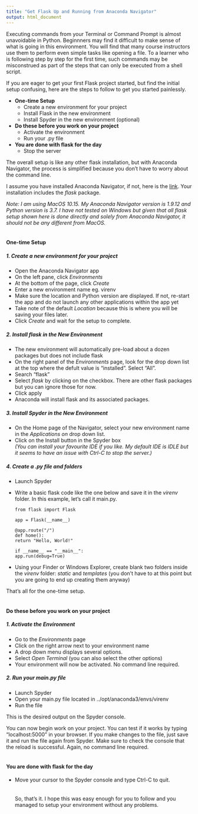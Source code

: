 ```yaml
---
title: "Get Flask Up and Running from Anaconda Navigator"
output: html_document
---
```


Executing commands from your Terminal or Command Prompt is almost unavoidable in Python. Beginnners may find it difficult to make sense of what is going in this environment. You will find that many course instructors use them to perform even simple tasks like opening a file. To a learner who is following step by step for the first time, such commands may be misconstrued as part of the steps that can only be executed from a shell script.

If you are eager to get your first Flask project started, but find the initial setup confusing, here are the steps to follow to get you started painlessly.

* __One-time Setup__
  + Create a new environment for your project
  + Install Flask in the new environment
  + Install Spyder in the new environment (optional)
  
* __Do these before you work on your project__
  + Activate the environment
  + Run your .py file

* __You are done with flask for the day__
  + Stop the server
  
The overall setup is like any other flask installation, but with Anaconda Navigator, the process is simplified because you don't have to worry about the command line.

I assume you have installed Anaconda Navigator, if not, here is the [link](https://www.anaconda.com/products/individual). Your installation includes the _flask_ package.

_Note: I am using MacOS 10.15. My Anaconda Navigator version is 1.9.12 and Python version is 3.7. I have not tested on Windows but given that all flask setup shown here is done directly and solely from Anaconda Navigator, it should not be any different from MacOS._  
\

#### One-time Setup

##### 1. Create a new environment for your project
* Open the Anaconda Navigator app
* On the left pane, click _Environments_
* At the bottom of the page, click _Create_
* Enter a new environment name eg. virenv
* Make sure the location and Python version are displayed. If not, re-start the app and do not launch any other applications within the app yet
* Take note of the default _Location_ because this is where you will be saving your files later.
* Click _Create_ and wait for the setup to complete.

##### 2. Install flask in the New Environment
* The new environment will automatically pre-load about a dozen packages but does not include flask
* On the right panel of the _Environments_ page, look for the drop down list at the top where the defult value is "installed". Select "All".
* Search "flask"
* Select _flask_ by clicking on the checkbox. There are other flask packages but you can ignore those for now.
* Click apply
* Anaconda will install flask and its associated packages.

##### 3. Install Spyder in the New Environment
* On the Home page of the Navigator, select your new environment name in the _Applications on_ drop down list.
* Click on the Install button in the Spyder box  
_(You can install your favourite IDE if you like. My default IDE is IDLE but it seems to have an issue with Ctrl-C to stop the server.)_

##### 4. Create a .py file and folders
* Launch Spyder
* Write a basic flask code like the one below and save it in the _virenv_ folder. In this example, let's call it main.py.

      from flask import Flask
      
      app = Flask(__name__)
      
      @app.route("/")  
      def home():  
      return "Hello, World!"
      
      if __name__ == "__main__":  
      app.run(debug=True)

* Using your Finder or Windows Explorer, create blank two folders inside the _virenv_ folder: _static_ and _templates_ (you don't have to at this point but you are going to end up creating them anyway)

That's all for the one-time setup.   
\

#### Do these before you work on your project

##### 1. Activate the Environment
* Go to the _Environments_ page
* Click on the right arrow next to your environment name
* A drop down menu displays several options.
* Select _Open Terminal_ (you can also select the other options)
* Your environment will now be activated. No command line required.

##### 2. Run your main.py file
* Launch Spyder
* Open your main.py file located in ../opt/anaconda3/envs/virenv
* Run the file

This is the desired output on the Spyder console.  

You can now begin work on your project. You can test if it works by typing "localhost:5000" in your browser. If you make changes to the file, just save it and run the file again from Spyder. Make sure to check the console that the reload is successful. Again, no command line required.  
\

#### You are done with flask for the day
* Move your cursor to the Spyder console and type Ctrl-C to quit.  
\
\
So, that's it. I hope this was easy enough for you to follow and you managed to setup your environment without any problems.








